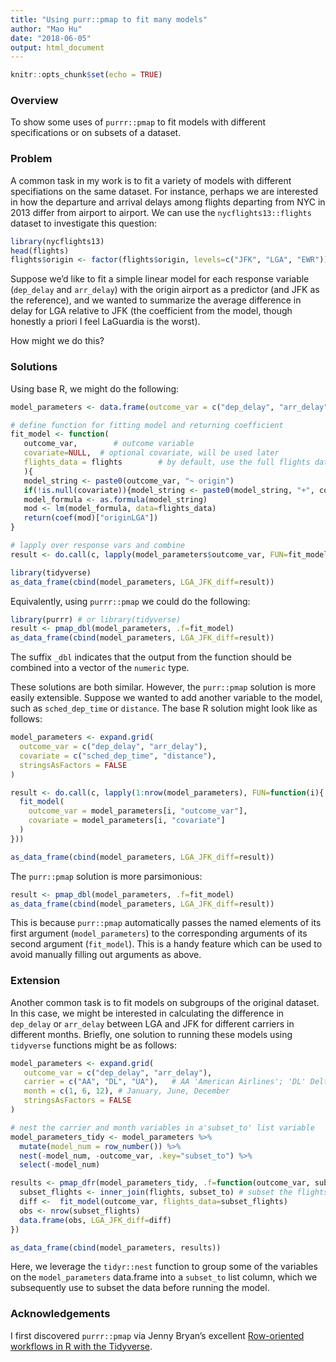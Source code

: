 ```yaml
---
title: "Using purr::pmap to fit many models"
author: "Mao Hu"
date: "2018-06-05"
output: html_document
---
```


```r
knitr::opts_chunk$set(echo = TRUE)
```

### Overview

To show some uses of `purrr::pmap` to fit models with different specifications or on subsets of a dataset. 

### Problem

A common task in my work is to fit a variety of models with different specifiations on the same dataset. For instance, perhaps we are interested in how the departure and arrival delays among flights departing from NYC in 2013 differ from airport to airport. We can use the `nycflights13::flights` dataset to investigate this question:

```r
library(nycflights13)
head(flights)
flights$origin <- factor(flights$origin, levels=c("JFK", "LGA", "EWR")) # Make JFK the reference
```

Suppose we'd like to fit a simple linear model for each response variable (`dep_delay` and `arr_delay`) with the origin airport as a predictor (and JFK as the reference), and we wanted to summarize the average difference in delay for LGA relative to JFK (the coefficient from the model, though honestly a priori I feel LaGuardia is the worst).

How might we do this?

### Solutions

Using base R, we might do the following:
```r
model_parameters <- data.frame(outcome_var = c("dep_delay", "arr_delay"), stringsAsFactors=FALSE)

# define function for fitting model and returning coefficient
fit_model <- function(
   outcome_var,        # outcome variable
   covariate=NULL,  # optional covariate, will be used later
   flights_data = flights        # by default, use the full flights data
   ){
   model_string <- paste0(outcome_var, "~ origin")
   if(!is.null(covariate)){model_string <- paste0(model_string, "+", covariate)}
   model_formula <- as.formula(model_string)
   mod <- lm(model_formula, data=flights_data)
   return(coef(mod)["originLGA"])
}

# lapply over response vars and combine
result <- do.call(c, lapply(model_parameters$outcome_var, FUN=fit_model))

library(tidyverse)
as_data_frame(cbind(model_parameters, LGA_JFK_diff=result))
```

Equivalently, using `purrr::pmap` we could do the following:
```r
library(purrr) # or library(tidyverse)
result <- pmap_dbl(model_parameters, .f=fit_model)
as_data_frame(cbind(model_parameters, LGA_JFK_diff=result))
```

The suffix `_dbl` indicates that the output from the function should be combined into a vector of the `numeric` type.

These solutions are both similar. However, the `purr::pmap` solution is more easily extensible. Suppose we wanted to add another variable to the model, such as `sched_dep_time` or `distance`. The base R solution might look like as follows:

```r
model_parameters <- expand.grid(
  outcome_var = c("dep_delay", "arr_delay"),
  covariate = c("sched_dep_time", "distance"),
  stringsAsFactors = FALSE
)

result <- do.call(c, lapply(1:nrow(model_parameters), FUN=function(i){
  fit_model(
    outcome_var = model_parameters[i, "outcome_var"],
    covariate = model_parameters[i, "covariate"]
  )
}))

as_data_frame(cbind(model_parameters, LGA_JFK_diff=result))
```

The `purr::pmap` solution is more parsimonious:
```r
result <- pmap_dbl(model_parameters, .f=fit_model)
as_data_frame(cbind(model_parameters, LGA_JFK_diff=result))
```
This is because `purr::pmap` automatically passes the named elements of its first argument (`model_parameters`) to the corresponding arguments of its second argument (`fit_model`). This is a handy feature which can be used to avoid manually filling out arguments as above.

### Extension

Another common task is to fit models on subgroups of the original dataset. In this case, we might be interested in calculating the difference in `dep_delay` or `arr_delay` between LGA and JFK for different carriers in different months. Briefly, one solution to running these models using `tidyverse` functions might be as follows:

```r
model_parameters <- expand.grid(
   outcome_var = c("dep_delay", "arr_delay"),
   carrier = c("AA", "DL", "UA"),   # AA 'American Airlines'; 'DL' Delta Airlines; 'UA' United Airlines
   month = c(1, 6, 12), # January, June, December
   stringsAsFactors = FALSE
)

# nest the carrier and month variables in a'subset_to' list variable
model_parameters_tidy <- model_parameters %>%
  mutate(model_num = row_number()) %>%
  nest(-model_num, -outcome_var, .key="subset_to") %>%
  select(-model_num)

results <- pmap_dfr(model_parameters_tidy, .f=function(outcome_var, subset_to){
  subset_flights <- inner_join(flights, subset_to) # subset the flights data
  diff <-  fit_model(outcome_var, flights_data=subset_flights)
  obs <- nrow(subset_flights)
  data.frame(obs, LGA_JFK_diff=diff)
})

as_data_frame(cbind(model_parameters, results))
```

Here, we leverage the `tidyr::nest` function to group some of the variables on the `model_parameters` data.frame into a `subset_to` list column, which we subsequently use to subset the data before running the model.

### Acknowledgements 

I first discovered `purrr::pmap` via Jenny Bryan's excellent [Row-oriented workflows in R with the Tidyverse](https://speakerdeck.com/jennybc/row-oriented-workflows-in-r-with-the-tidyverse).